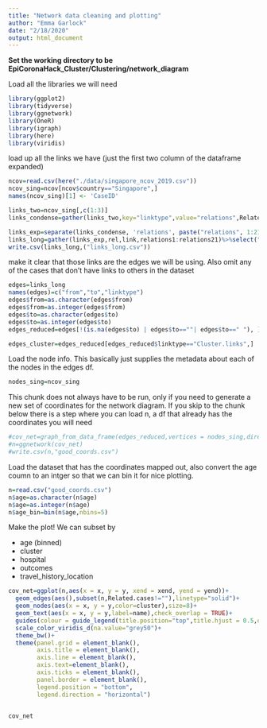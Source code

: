```yaml
---
title: "Network data cleaning and plotting"
author: "Emma Garlock"
date: "2/18/2020"
output: html_document
---
```


**Set the working directory to be EpiCoronaHack_Cluster/Clustering/network_diagram**

Load all the libraries we will need 
```r
library(ggplot2)
library(tidyverse)
library(ggnetwork)
library(OneR)
library(igraph)
library(here)
library(viridis)
```

load up all the links we have (just the first two column of the dataframe expanded)
```r
ncov=read.csv(here("./data/singapore_ncov_2019.csv"))
ncov_sing=ncov[ncov$country=="Singapore",]
names(ncov_sing)[1] <- 'CaseID'
```

```r
links_two=ncov_sing[,c(1:3)]
links_condense=gather(links_two,key="linktype",value="relations",Related.cases:Cluster.links)
```

```r
links_exp=separate(links_condense, 'relations', paste("relations", 1:21, sep=""), sep=",", extra="drop")
links_long=gather(links_exp,rel,link,relations1:relations21)%>%select("CaseID","link","linktype")
write.csv(links_long,("links_long.csv"))
```
make it clear that those links are the edges we will be using. Also omit any of the cases that don't have  links to others in the dataset 
```r
edges=links_long
names(edges)=c("from","to","linktype")
edges$from=as.character(edges$from)
edges$from=as.integer(edges$from)
edges$to=as.character(edges$to)
edges$to=as.integer(edges$to)
edges_reduced=edges[!(is.na(edges$to) | edges$to==""| edges$to==" "), ]

edges_cluster=edges_reduced[edges_reduced$linktype=="Cluster.links",]
```

Load the node info. This basically just supplies the metadata about each of the nodes in the edges df. 
```r
nodes_sing=ncov_sing
```
This chunk does not always have to be run, only if you need to generate a new set of coordinates for the network diagram. If you skip to the chunk below there is a step where you can load n, a df that already has the coordinates you will need 
```r
#cov_net=graph_from_data_frame(edges_reduced,vertices = nodes_sing,directed=TRUE)
#n=ggnetwork(cov_net)
#write.csv(n,"good_coords.csv")
```

Load the dataset that has the coordinates mapped out, also convert the age coumn to an intger so that we can bin it for nice plotting.
```r
n=read.csv("good_coords.csv")
n$age=as.character(n$age)
n$age=as.integer(n$age)
n$age_bin=bin(n$age,nbins=5)
```
Make the plot! 
We can subset by 

 * age (binned)
 * cluster 
 * hospital 
 * outcomes 
 * travel_history_location 
```r

cov_net=ggplot(n,aes(x = x, y = y, xend = xend, yend = yend))+
  geom_edges(aes(),subset(n,Related.cases!=""),linetype="solid")+
  geom_nodes(aes(x = x, y = y,color=cluster),size=8)+
  geom_text(aes(x = x, y = y,label=name),check_overlap = TRUE)+
  guides(colour = guide_legend(title.position="top",title.hjust = 0.5,override.aes = list(size=3)))+
  scale_color_viridis_d(na.value="grey50")+
  theme_bw()+
  theme(panel.grid = element_blank(),
        axis.title = element_blank(),
        axis.line = element_blank(),
        axis.text=element_blank(),
        axis.ticks = element_blank(),
        panel.border = element_blank(),
        legend.position = "bottom",
        legend.direction = "horizontal")

 
cov_net

```



